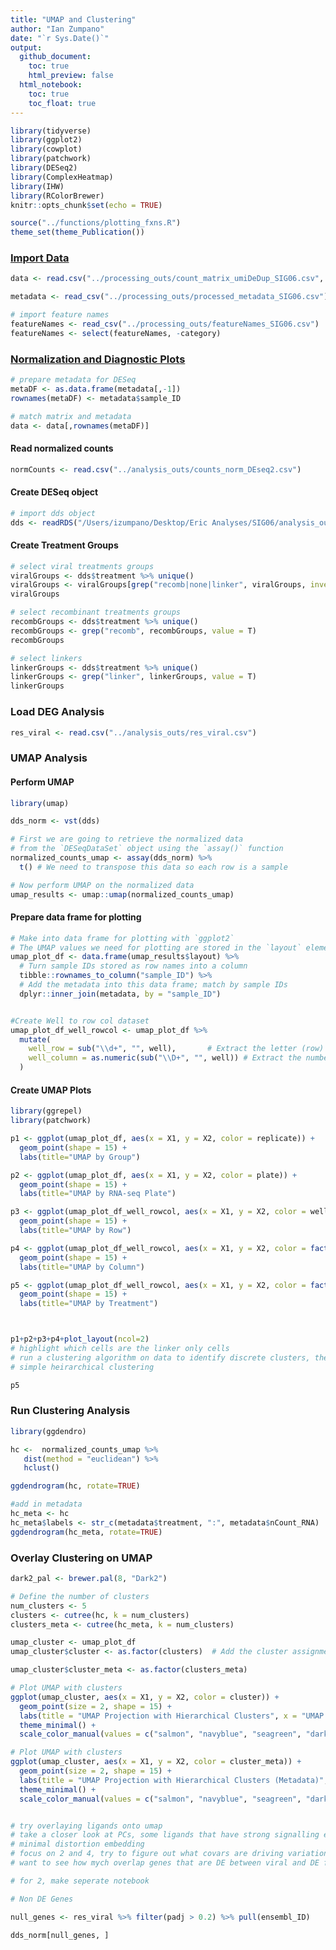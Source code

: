 ```yaml
---
title: "UMAP and Clustering"
author: "Ian Zumpano"
date: "`r Sys.Date()`"
output:
  github_document:
    toc: true
    html_preview: false
  html_notebook:
    toc: true
    toc_float: true
---
```


```r
library(tidyverse)
library(ggplot2)
library(cowplot)
library(patchwork)
library(DESeq2)
library(ComplexHeatmap)
library(IHW)
library(RColorBrewer)
knitr::opts_chunk$set(echo = TRUE)
```

```r
source("../functions/plotting_fxns.R")
theme_set(theme_Publication())
```

### [Import Data]{.underline}

```r
data <- read.csv("../processing_outs/count_matrix_umiDeDup_SIG06.csv", row.names = "X")

metadata <- read_csv("../processing_outs/processed_metadata_SIG06.csv")

# import feature names
featureNames <- read_csv("../processing_outs/featureNames_SIG06.csv")
featureNames <- select(featureNames, -category)
```

### [Normalization and Diagnostic Plots]{.underline}

```r
# prepare metadata for DESeq
metaDF <- as.data.frame(metadata[,-1])
rownames(metaDF) <- metadata$sample_ID

# match matrix and metadata
data <- data[,rownames(metaDF)]
```

#### Read normalized counts

```r
normCounts <- read.csv("../analysis_outs/counts_norm_DEseq2.csv")
```

#### Create DESeq object

```r
# import dds object
dds <- readRDS("/Users/izumpano/Desktop/Eric Analyses/SIG06/analysis_outs/dds_object_SIG06.rds")
```

#### Create Treatment Groups 

```r
# select viral treatments groups
viralGroups <- dds$treatment %>% unique()
viralGroups <- viralGroups[grep("recomb|none|linker", viralGroups, invert = T)]
viralGroups
```

```r
# select recombinant treatments groups
recombGroups <- dds$treatment %>% unique()
recombGroups <- grep("recomb", recombGroups, value = T)
recombGroups
```

```r
# select linkers
linkerGroups <- dds$treatment %>% unique()
linkerGroups <- grep("linker", linkerGroups, value = T)
linkerGroups
```

### Load DEG Analysis

```r
res_viral <- read.csv("../analysis_outs/res_viral.csv")
```

### UMAP Analysis

#### Perform UMAP

```r
library(umap)

dds_norm <- vst(dds)

# First we are going to retrieve the normalized data
# from the `DESeqDataSet` object using the `assay()` function
normalized_counts_umap <- assay(dds_norm) %>%
  t() # We need to transpose this data so each row is a sample

# Now perform UMAP on the normalized data
umap_results <- umap::umap(normalized_counts_umap)
```

#### Prepare data frame for plotting

```r
# Make into data frame for plotting with `ggplot2`
# The UMAP values we need for plotting are stored in the `layout` element
umap_plot_df <- data.frame(umap_results$layout) %>%
  # Turn sample IDs stored as row names into a column
  tibble::rownames_to_column("sample_ID") %>%
  # Add the metadata into this data frame; match by sample IDs
  dplyr::inner_join(metadata, by = "sample_ID")


#Create Well to row col dataset
umap_plot_df_well_rowcol <- umap_plot_df %>%
  mutate(
    well_row = sub("\\d+", "", well),       # Extract the letter (row)
    well_column = as.numeric(sub("\\D+", "", well)) # Extract the number (column)
  )

```

#### Create UMAP Plots

```r
library(ggrepel)
library(patchwork)

p1 <- ggplot(umap_plot_df, aes(x = X1, y = X2, color = replicate)) +
  geom_point(shape = 15) + 
  labs(title="UMAP by Group")

p2 <- ggplot(umap_plot_df, aes(x = X1, y = X2, color = plate)) +
  geom_point(shape = 15) + 
  labs(title="UMAP by RNA-seq Plate")

p3 <- ggplot(umap_plot_df_well_rowcol, aes(x = X1, y = X2, color = well_row)) +
  geom_point(shape = 15) + 
  labs(title="UMAP by Row")

p4 <- ggplot(umap_plot_df_well_rowcol, aes(x = X1, y = X2, color = factor(well_column))) +
  geom_point(shape = 15) + 
  labs(title="UMAP by Column")

p5 <- ggplot(umap_plot_df_well_rowcol, aes(x = X1, y = X2, color = factor(treatment))) +
  geom_point(shape = 15) + 
  labs(title="UMAP by Treatment")



p1+p2+p3+p4+plot_layout(ncol=2)
# highlight which cells are the linker only cells
# run a clustering algorithm on data to identify discrete clusters, then project clusters onto the umap to see which ligands are enriched clusters
# simple heirarchical clustering
```

```r
p5
```


### Run Clustering Analysis

```r
library(ggdendro)

hc <-  normalized_counts_umap %>%
   dist(method = "euclidean") %>%
   hclust()

ggdendrogram(hc, rotate=TRUE)

#add in metadata
hc_meta <- hc
hc_meta$labels <- str_c(metadata$treatment, ":", metadata$nCount_RNA)
ggdendrogram(hc_meta, rotate=TRUE)

```

### Overlay Clustering on UMAP

```r
dark2_pal <- brewer.pal(8, "Dark2")

# Define the number of clusters
num_clusters <- 5
clusters <- cutree(hc, k = num_clusters)
clusters_meta <- cutree(hc_meta, k = num_clusters)

umap_cluster <- umap_plot_df
umap_cluster$cluster <- as.factor(clusters)  # Add the cluster assignments to UMAP results

umap_cluster$cluster_meta <- as.factor(clusters_meta)

# Plot UMAP with clusters
ggplot(umap_cluster, aes(x = X1, y = X2, color = cluster)) +
  geom_point(size = 2, shape = 15) +
  labs(title = "UMAP Projection with Hierarchical Clusters", x = "UMAP 1", y = "UMAP 2") +
  theme_minimal() +
  scale_color_manual(values = c("salmon", "navyblue", "seagreen", "darkgoldenrod1", "darkorchid")) 

# Plot UMAP with clusters
ggplot(umap_cluster, aes(x = X1, y = X2, color = cluster_meta)) +
  geom_point(size = 2, shape = 15) +
  labs(title = "UMAP Projection with Hierarchical Clusters (Metadata)", x = "UMAP 1", y = "UMAP 2") +
  theme_minimal() +
  scale_color_manual(values = c("salmon", "navyblue", "seagreen", "darkgoldenrod1", "darkorchid")) 


# try overlaying ligands onto umap
# take a closer look at PCs, some ligands that have strong signalling effect, look at pcas only on genes that dont have strong DEGs (null genes subset), might reveal what is driving batch effect more
# minimal distortion embedding
# focus on 2 and 4, try to figure out what covars are driving variation
# want to see how mych overlap genes that are DE between viral and DE for recomb

# for 2, make seperate notebook
```

```r
# Non DE Genes

null_genes <- res_viral %>% filter(padj > 0.2) %>% pull(ensembl_ID)

dds_norm[null_genes, ]
```

